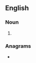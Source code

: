 ==English==

===Noun===
{{head|en|noun form}}

# {{plural of|emittance|lang=en}}

===Anagrams===
* {{anagrams|en|a=aceeimnstt|antemetics}}